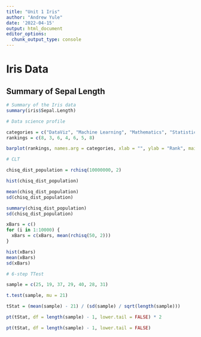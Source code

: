 ```yaml
---
title: "Unit 1 Iris"
author: "Andrew Yule"
date: '2022-04-15'
output: html_document
editor_options: 
  chunk_output_type: console
---
```


# Iris Data

## Summary of Sepal Length

```r
# Summary of the Iris data
summary(iris$Sepal.Length)
```

```r
# Data science profile

categories = c("DataViz", "Machine Learning", "Mathematics", "Statistics", "Computer Science"," Communication", "Domain Expertise")
rankings = c(8, 3, 6, 4, 6, 5, 8)

barplot(rankings, names.arg = categories, xlab = "", ylab = "Rank", main = "Andrew Yule - Data Science Profile\n(ranking scale: 0 - 10)", ylim = c(0,10))

```

```r
# CLT

chisq_dist_population = rchisq(10000000, 2)

hist(chisq_dist_population)

mean(chisq_dist_population)
sd(chisq_dist_population)

summary(chisq_dist_population)
sd(chisq_dist_population)

xBars = c()
for (i in 1:10000) {
  xBars = c(xBars, mean(rchisq(50, 2)))
}

hist(xBars)
mean(xBars)
sd(xBars)

```

```r
# 6-step TTest

sample = c(25, 19, 37, 29, 40, 28, 31)

t.test(sample, mu = 21)

tStat = (mean(sample) - 21) / (sd(sample) / sqrt(length(sample)))

pt(tStat, df = length(sample) - 1, lower.tail = FALSE) * 2

pt(tStat, df = length(sample) - 1, lower.tail = FALSE)

```

